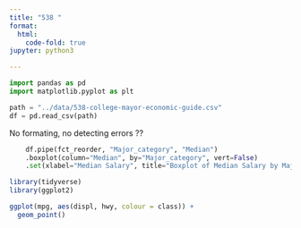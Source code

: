 ```yaml
---
title: "538 "
format:
  html:
    code-fold: true
jupyter: python3

---
```


```python
import pandas as pd
import matplotlib.pyplot as plt

```

```python
path = "../data/538-college-mayor-economic-guide.csv"
df = pd.read_csv(path)
```

No formating, no detecting errors ??

```python
    df.pipe(fct_reorder, "Major_category", "Median")
    .boxplot(column="Median", by="Major_category", vert=False)
    .set(xlabel="Median Salary", title="Boxplot of Median Salary by Major Category")
```

```r
library(tidyverse)
library(ggplot2)

ggplot(mpg, aes(displ, hwy, colour = class)) +
  geom_point()
```

